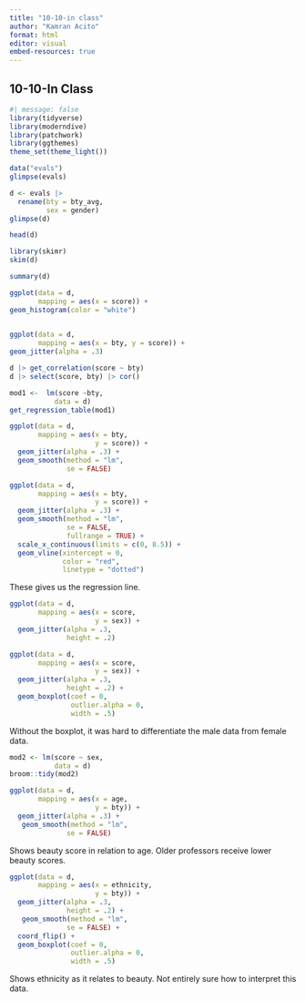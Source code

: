 ```yaml
---
title: "10-10-in class"
author: "Kamran Acito"
format: html
editor: visual
embed-resources: true
---
```


## 10-10-In Class

```r
#| message: false
library(tidyverse)
library(moderndive)
library(patchwork)
library(ggthemes)
theme_set(theme_light())
```

```r
data("evals")
glimpse(evals)
```

```r
d <- evals |>
  rename(bty = bty_avg,
         sex = gender)
glimpse(d)
```

```r
head(d)
```

```r
library(skimr)
skim(d)
```

```r
summary(d)
```

```r
ggplot(data = d, 
       mapping = aes(x = score)) +
geom_histogram(color = "white")
  
```

```r
ggplot(data = d,
       mapping = aes(x = bty, y = score)) +
geom_jitter(alpha = .3)
```

```r
d |> get_correlation(score ~ bty)
d |> select(score, bty) |> cor()
```

```r
mod1 <-  lm(score ~bty,
           data = d)
get_regression_table(mod1)
```

```r
ggplot(data = d,
       mapping = aes(x = bty,
                     y = score)) +
  geom_jitter(alpha = .3) +
  geom_smooth(method = "lm",
              se = FALSE)
```

```r
ggplot(data = d,
       mapping = aes(x = bty,
                     y = score)) +
  geom_jitter(alpha = .3) +
  geom_smooth(method = "lm",
              se = FALSE,
              fullrange = TRUE) +
  scale_x_continuous(limits = c(0, 8.5)) +
  geom_vline(xintercept = 0,
             color = "red",
             linetype = "dotted")
```

These gives us the regression line.

```r
ggplot(data = d,
       mapping = aes(x = score,
                     y = sex)) +
  geom_jitter(alpha = .3,
              height = .2)
```

```r
ggplot(data = d,
       mapping = aes(x = score,
                     y = sex)) +
  geom_jitter(alpha = .3,
              height = .2) +
  geom_boxplot(coef = 0,
               outlier.alpha = 0,
               width = .5)
```

Without the boxplot, it was hard to differentiate the male data from female data.

```r
mod2 <- lm(score ~ sex,
           data = d)
broom::tidy(mod2)
```

```r
ggplot(data = d,
       mapping = aes(x = age,
                     y = bty)) +
  geom_jitter(alpha = .3) + 
   geom_smooth(method = "lm",
              se = FALSE) 
```

Shows beauty score in relation to age. Older professors receive lower beauty scores.

```r
ggplot(data = d,
       mapping = aes(x = ethnicity,
                     y = bty)) +
  geom_jitter(alpha = .3,
              height = .2) + 
   geom_smooth(method = "lm",
              se = FALSE) +
  coord_flip() +
  geom_boxplot(coef = 0,
               outlier.alpha = 0,
               width = .5)
```

Shows ethnicity as it relates to beauty. Not entirely sure how to interpret this data.
